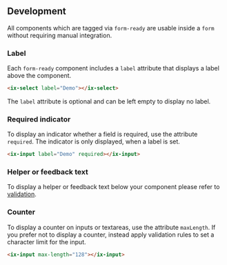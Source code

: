 
## Development

All components which are tagged via `form-ready` are usable inside a `form` without requiring manual integration.

### Label

Each `form-ready` component includes a `label` attribute that displays a label above the component.

```html
<ix-select label="Demo"></ix-select>
```

The `label` attribute is optional and can be left empty to display no label.

### Required indicator

To display an indicator whether a field is required, use the attribute `required`. The indicator is only displayed, when a label is set.

```html
<ix-input label="Demo" required></ix-input>
```

### Helper or feedback text

To display a helper or feedback text below your component please refer to [validation](forms-validation.mdx).

### Counter

To display a counter on inputs or textareas, use the attribute `maxLength`. If you prefer not to display a counter, instead apply validation rules to set a character limit for the input.

```html
<ix-input max-length="128"></ix-input>
```
